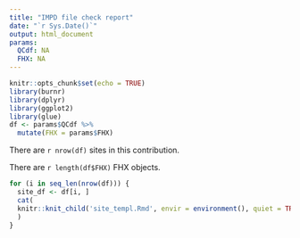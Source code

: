 ```yaml
---
title: "IMPD file check report"
date: "`r Sys.Date()`"
output: html_document
params:
  QCdf: NA
  FHX: NA
---
```


```r
knitr::opts_chunk$set(echo = TRUE)
library(burnr)
library(dplyr)
library(ggplot2)
library(glue)
df <- params$QCdf %>% 
  mutate(FHX = params$FHX)

```

There are `r nrow(df)` sites in this contribution.

There are `r length(df$FHX)` FHX objects.

```r
for (i in seq_len(nrow(df))) {
  site_df <- df[i, ]
  cat(
  knitr::knit_child('site_templ.Rmd', envir = environment(), quiet = TRUE)
  )
}
```


<!-- ```{r, echo=FALSE} -->
<!-- for (i in seq_len(nrow(df))) { -->
<!--     plot(df$FHX[[i]]) -->
<!-- } -->
<!-- ``` -->

